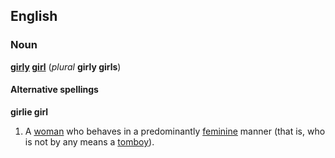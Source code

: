 == English ==
=== Noun ===
'''[[girly]] [[girl]]''' (''plural'' '''girly girls''')

====Alternative spellings====
'''girlie girl'''

#A [[woman]] who behaves in a predominantly [[feminine]] manner (that is, who is not by any means a [[tomboy]]).